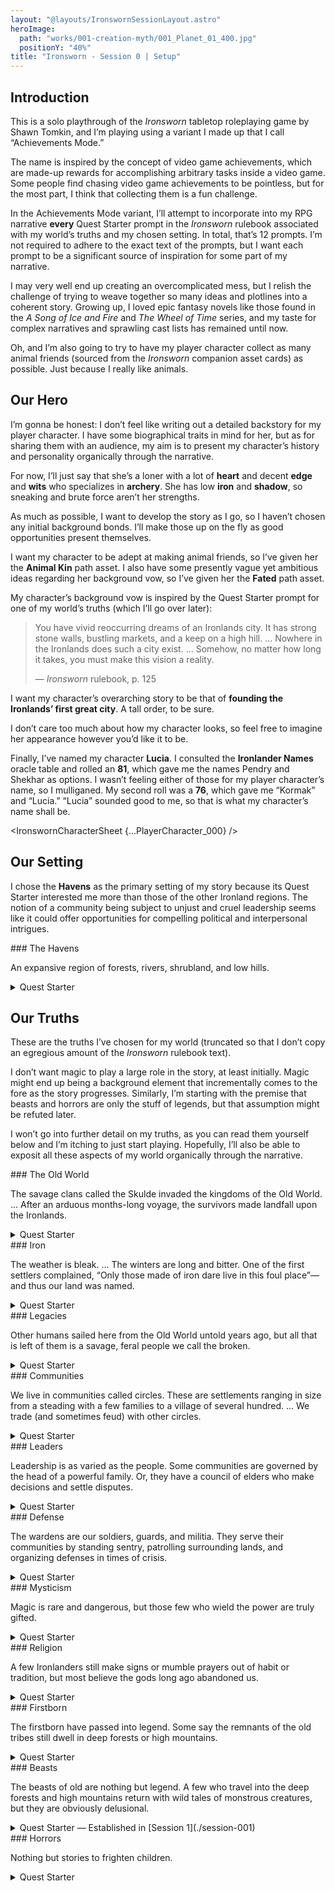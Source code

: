 ```yaml
---
layout: "@layouts/IronswornSessionLayout.astro"
heroImage:
  path: "works/001-creation-myth/001_Planet_01_400.jpg"
  positionY: "40%"
title: "Ironsworn - Session 0 | Setup"
---
```



## Introduction

This is a solo playthrough of the <ExternalLink href="https://tomkinpress.com/pages/ironsworn">_Ironsworn_</ExternalLink>
tabletop roleplaying game by Shawn Tomkin,
and I’m playing using a variant I made up that I call “Achievements Mode.”

The name is inspired by the concept of video game achievements,
which are made-up rewards for accomplishing arbitrary tasks inside a video game.
Some people find chasing video game achievements to be pointless, but for the most part, I think that collecting them is a fun challenge.

In the Achievements Mode variant, I’ll attempt to incorporate into my RPG narrative __every__ Quest Starter prompt
in the _Ironsworn_ rulebook associated with my world’s truths and my chosen setting.
In total, that’s 12 prompts. I’m not required to adhere to the exact text of the prompts,
but I want each prompt to be a significant source of inspiration for some part of my narrative.

I may very well end up creating an overcomplicated mess,
but I relish the challenge of trying to weave together so many ideas and plotlines into a coherent story.
Growing up, I loved epic fantasy novels like those found in the _A Song of Ice and Fire_ and _The Wheel of Time_ series,
and my taste for complex narratives and sprawling cast lists has remained until now.

Oh, and I’m also going to try to have my player character collect as many animal friends
(sourced from the _Ironsworn_ companion asset cards) as possible.
Just because I really like animals.

## Our Hero

I’m gonna be honest: I don’t feel like writing out a detailed backstory for my player character.
I have some biographical traits in mind for her, but as for sharing them with an audience,
my aim is to present my character’s history and personality organically through the narrative.

For now, I’ll just say that she’s a loner with a lot of __heart__ and decent __edge__ and __wits__ who specializes in __archery__.
She has low __iron__ and __shadow__, so sneaking and brute force aren’t her strengths.

As much as possible, I want to develop the story as I go, so I haven’t chosen any initial background bonds.
I’ll make those up on the fly as good opportunities present themselves.

I want my character to be adept at making animal friends, so I’ve given her the __Animal Kin__ path asset.
I also have some presently vague yet ambitious ideas regarding her background vow, so I’ve given her the __Fated__ path asset.

My character’s background vow is inspired by the Quest Starter prompt for one of my world’s truths (which I’ll go over later):

> You have vivid reoccurring dreams of an Ironlands city.
> It has strong stone walls, bustling markets, and a keep on a high hill.
> ... Nowhere in the Ironlands does such a city exist.
> ... Somehow, no matter how long it takes, you must make this vision a reality.
>
> — <cite>_Ironsworn_</cite> rulebook, p. 125

I want my character’s overarching story to be that of __founding the Ironlands’ first great city__. A tall order, to be sure.

I don’t care too much about how my character looks, so feel free to imagine her appearance however you’d like it to be.

Finally, I’ve named my character __Lucia__. I consulted the __Ironlander Names__ oracle table and rolled an __81__,
which gave me the names Pendry and Shekhar as options. I wasn’t feeling either of those for my player character’s name,
so I mulliganed. My second roll was a __76__, which gave me “Kormak” and “Lucia.”
“Lucia” sounded good to me, so that is what my character’s name shall be.

<IronswornCharacterSheet {...PlayerCharacter_000} />

## Our Setting

I chose the __Havens__ as the primary setting of my story
because its Quest Starter interested me more than those of the other Ironland regions.
The notion of a community being subject to unjust and cruel leadership seems like
it could offer opportunities for compelling political and interpersonal intrigues.

<aside class="paragraphs-container">
  ### The Havens

  An expansive region of forests, rivers, shrubland, and low hills.

  <details>
    <summary>Quest Starter</summary>

    <div>
      A settlement has fallen under the unjust rule of a cruel leader.
      What leverage do they hold over these people?
      ... What can be done to overthrow this tyrant?
    </div>
  </details>
</aside>

## Our Truths

These are the truths I’ve chosen for my world (truncated so that I don’t copy an egregious amount of the _Ironsworn_ rulebook text).

I don’t want magic to play a large role in the story, at least initially.
Magic might end up being a background element that incrementally comes to the fore as the story progresses.
Similarly, I’m starting with the premise that beasts and horrors are only the stuff of legends,
but that assumption might be refuted later.

I won’t go into further detail on my truths, as you can read them yourself below
and I’m itching to just start playing.
Hopefully, I’ll also be able to exposit all these aspects of my world organically through the narrative.

<aside class="paragraphs-container">
  ### The Old World

  The savage clans called the Skulde invaded the kingdoms of the Old World.
  ... After an arduous months-long voyage, the survivors made landfall upon the Ironlands.

  <details>
    <summary>Quest Starter</summary>

    <div>
      You are a descendant of the Skulde.
      Because of your heritage, your family has long borne the distrust of your fellow Ironlanders.
      Now, a small force of Skulde have landed on our shores.
      ... Where do your loyalties lie?
    </div>
  </details>
</aside>

<aside class="paragraphs-container">
  ### Iron

  The weather is bleak. ... The winters are long and bitter.
  One of the first settlers complained, “Only those made of iron dare live in this foul place”—and thus our land was named.

  <details>
    <summary>Quest Starter</summary>

    <div>
      The harvest fell short. The unrelenting snows left the village isolated. ...
      What will you do to see these people through this harsh season?
    </div>
  </details>
</aside>

<aside class="paragraphs-container">
  ### Legacies

  Other humans sailed here from the Old World untold years ago, but all
  that is left of them is a savage, feral people we call the broken.

   <details>
    <summary>Quest Starter</summary>

    <div>
      You find a child—one of the broken.
      It is wounded, and hunted by others of its kind.
      Do you protect it, even at the risk of inviting the wrath of the broken tribes?
    </div>
  </details>
</aside>

<aside class="paragraphs-container">
  ### Communities

  We live in communities called circles. These are settlements ranging in
  size from a steading with a few families to a village of several hundred.
  ... We trade (and sometimes feud) with other circles.

   <details>
    <summary>Quest Starter</summary>

    <div>
      A decades-long feud between two circles has flared into open conflict.
      ... Do you join in the fight, or swear to put a stop to it?
    </div>
  </details>
</aside>

<aside class="paragraphs-container">
  ### Leaders

  Leadership is as varied as the people.
  Some communities are governed by the head of a powerful family.
  Or, they have a council of elders who make decisions and settle disputes.

   <details>
    <summary>Quest Starter</summary>

    <div>
      You have vivid reoccurring dreams of an Ironlands city.
      It has strong stone walls, bustling markets, and a keep on a high hill. ...
      Somehow, no matter how long it takes, you must make this vision a reality.
    </div>
  </details>
</aside>

<aside class="paragraphs-container">
  ### Defense

  The wardens are our soldiers, guards, and militia.
  They serve their communities by standing sentry, patrolling surrounding lands,
  and organizing defenses in times of crisis.

   <details>
    <summary>Quest Starter</summary>

    <div>
      You come upon a dying warden.
      She tells you of an important mission, and charges you with its completion.
      “Swear to me,” she says, reaching out with a bloodied hand to give you an object crucial to the quest.
      What is it?
    </div>
  </details>
</aside>

<aside class="paragraphs-container">
  ### Mysticism

  Magic is rare and dangerous, but those few who wield the power are truly gifted.

   <details>
    <summary>Quest Starter</summary>

    <div>
      You have heard stories of someone who wields true power.
      They live in an isolated settlement far away. ...
      Are they feared or respected? Why do you swear to seek them out?
    </div>
  </details>
</aside>

<aside class="paragraphs-container">
  ### Religion

  A few Ironlanders still make signs or mumble prayers out of habit or tradition,
  but most believe the gods long ago abandoned us.

   <details>
    <summary>Quest Starter</summary>

    <div>
      A charismatic Ironlander, encouraging her followers
      to renounce the vestiges of Old World religions, proposes a new path for this new world.
      ... What does she seek to achieve? Are you sworn to aid or stop her?
    </div>
  </details>
</aside>

<aside class="paragraphs-container">
  ### Firstborn

  The firstborn have passed into legend.
  Some say the remnants of the old tribes still dwell in deep forests or high mountains.

   <details>
    <summary>Quest Starter</summary>

    <div>
      Someone obsessed with the firstborn wants to find evidence of their existence.
      This will require an expedition into the far reaches of the Ironlands.
      What is your role in this mission?
    </div>
  </details>
</aside>

<aside class="paragraphs-container">
  ### Beasts

  The beasts of old are nothing but legend.
  A few who travel into the deep forests and high mountains
  return with wild tales of monstrous creatures, but they are obviously delusional.

  <details>
    <summary>Quest Starter — Established in [Session 1](./session-001)</summary>

    <div>
      You were witness to an attack by what you thought was an animal of monstrous proportions.
      ...[Y]ou are accused of the murder...
      How can you prove your innocence? Can you even trust your own memories of the event?
    </div>
  </details>
</aside>

<aside class="paragraphs-container">
  ### Horrors

  Nothing but stories to frighten children.

  <details>
    <summary>Quest Starter</summary>

    <div>
      The murders began last season.
      Local gossip suggests they are the work of a vengeful horror...
      What is your connection to these killings? What will you do to stop them?
    </div>
  </details>
</aside>
